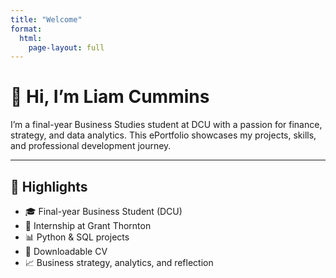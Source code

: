 ```yaml
---
title: "Welcome"
format:
  html:
    page-layout: full
---
```


# 👋 Hi, I'm Liam Cummins

I'm a final-year Business Studies student at DCU with a passion for finance, strategy, and data analytics. This ePortfolio showcases my projects, skills, and professional development journey.

---

## 🌟 Highlights

- 🎓 Final-year Business Student (DCU)
- 💼 Internship at Grant Thornton
- 📊 Python & SQL projects
- 📄 Downloadable CV
- 📈 Business strategy, analytics, and reflection


